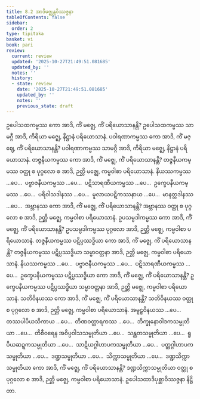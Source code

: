 ```yaml
---
title: 8.2 အာဒိမဇ္ဈန္တဝိဿဇ္ဇနာ
tableOfContents: false
sidebar:
  order: 2
type: tipitaka
basket: vi
book: pari
review:
  current: review
  updated: '2025-10-27T21:49:51.081685'
  updated_by: ''
  notes: ''
  history:
  - state: review
    date: '2025-10-27T21:49:51.081685'
    updated_by: ''
    notes: ''
    previous_state: draft
---
```



<ReviewStatus review={frontmatter.review} showDetails={true} />

<HypothesisAnnotation frontmatter={frontmatter} />

<DynamicBreadcrumb />

<Division number="333" book="pari" e="ch" v="5" p="251">

<Paragraph number="1594" book="pari">
ဥပေါသထကမ္မဿ ကော အာဒိ, ကိံ မဇ္ဈေ, ကိံ ပရိယောသာနန္တိ? ဥပေါသထကမ္မဿ သာမဂ္ဂီ အာဒိ, ကိရိယာ မဇ္ဈေ, နိဋ္ဌာနံ ပရိယောသာနံ.
</Paragraph>

<Paragraph number="1595" book="pari">
ပဝါရဏာကမ္မဿ ကော အာဒိ, ကိံ မဇ္ဈေ, ကိံ ပရိယောသာနန္တိ? ပဝါရဏာကမ္မဿ သာမဂ္ဂီ အာဒိ, ကိရိယာ မဇ္ဈေ, နိဋ္ဌာနံ ပရိယောသာနံ.
</Paragraph>

<Paragraph number="1596" book="pari">
တဇ္ဇနီယကမ္မဿ ကော အာဒိ, ကိံ မဇ္ဈေ, ကိံ ပရိယောသာနန္တိ? တဇ္ဇနီယကမ္မဿ ဝတ္ထု စ ပုဂ္ဂလော စ အာဒိ, ဉတ္တိ မဇ္ဈေ, ကမ္မဝါစာ ပရိယောသာနံ.
</Paragraph>

<Paragraph number="1597" book="pari">
နိယဿကမ္မဿ …ပေ…  ပဗ္ဗာဇနီယကမ္မဿ …ပေ…  ပဋိသာရဏီယကမ္မဿ …ပေ…  ဥက္ခေပနီယကမ္မဿ …ပေ…  ပရိဝါသဒါနဿ …ပေ…  မူလာယပဋိကဿနာယ …ပေ…  မာနတ္တဒါနဿ …ပေ…  အဗ္ဘာနဿ ကော အာဒိ, ကိံ မဇ္ဈေ, ကိံ ပရိယောသာနန္တိ? အဗ္ဘာနဿ ဝတ္ထု စ ပုဂ္ဂလော စ အာဒိ, ဉတ္တိ မဇ္ဈေ, ကမ္မဝါစာ ပရိယောသာနံ.
</Paragraph>

<Paragraph number="1598" book="pari">
ဥပသမ္ပဒါကမ္မဿ ကော အာဒိ, ကိံ မဇ္ဈေ, ကိံ ပရိယောသာနန္တိ? ဥပသမ္ပဒါကမ္မဿ ပုဂ္ဂလော အာဒိ, ဉတ္တိ မဇ္ဈေ, ကမ္မဝါစာ ပရိယောသာနံ.
</Paragraph>

<Paragraph number="1599" book="pari">
တဇ္ဇနီယကမ္မဿ ပဋိပ္ပဿဒ္ဓိယာ ကော အာဒိ, ကိံ မဇ္ဈေ, ကိံ ပရိယောသာနန္တိ? တဇ္ဇနီယကမ္မဿ ပဋိပ္ပဿဒ္ဓိယာ သမ္မာဝတ္တနာ အာဒိ, ဉတ္တိ မဇ္ဈေ, ကမ္မဝါစာ ပရိယောသာနံ.
</Paragraph>

<Paragraph number="1600" book="pari">
နိယဿကမ္မဿ …ပေ…  ပဗ္ဗာဇနီယကမ္မဿ …ပေ…  ပဋိသာရဏီယကမ္မဿ …ပေ…  ဥက္ခေပနီယကမ္မဿ ပဋိပ္ပဿဒ္ဓိယာ ကော အာဒိ, ကိံ မဇ္ဈေ, ကိံ ပရိယောသာနန္တိ? ဥက္ခေပနီယကမ္မဿ ပဋိပ္ပဿဒ္ဓိယာ သမ္မာဝတ္တနာ အာဒိ, ဉတ္တိ မဇ္ဈေ, ကမ္မဝါစာ ပရိယောသာနံ.
</Paragraph>

<Paragraph number="1601" book="pari">
သတိဝိနယဿ ကော အာဒိ, ကိံ မဇ္ဈေ, ကိံ ပရိယောသာနန္တိ? သတိဝိနယဿ ဝတ္ထု စ ပုဂ္ဂလော စ အာဒိ, ဉတ္တိ မဇ္ဈေ, ကမ္မဝါစာ ပရိယောသာနံ.
</Paragraph>

<Paragraph number="1602" book="pari">
အမူဠှဝိနယဿ …ပေ…  တဿပါပိယသိကာယ …ပေ…  တိဏဝတ္ထာရကဿ …ပေ…  ဘိက္ခုနောဝါဒကသမ္မုတိယာ …ပေ…  တိစီဝရေန အဝိပ္ပဝါသသမ္မုတိယာ …ပေ…  သန္ထတသမ္မုတိယာ …ပေ…  ရူပိယဆဍ္ဍကသမ္မုတိယာ …ပေ…  သာဋိယဂ္ဂါဟာပကသမ္မုတိယာ …ပေ…  ပတ္တဂ္ဂါဟာပကသမ္မုတိယာ …ပေ…  ဒဏ္ဍသမ္မုတိယာ …ပေ…  သိက္ကာသမ္မုတိယာ …ပေ…  ဒဏ္ဍသိက္ကာသမ္မုတိယာ ကော အာဒိ, ကိံ မဇ္ဈေ, ကိံ ပရိယောသာနန္တိ? ဒဏ္ဍသိက္ကာသမ္မုတိယာ ဝတ္ထု စ ပုဂ္ဂလော စ အာဒိ, ဉတ္တိ မဇ္ဈေ, ကမ္မဝါစာ ပရိယောသာနံ.

</Paragraph>
</Division>

<Paragraph number="1603" type="center" book="pari">
ဥပေါသထာဒိပုစ္ဆာဝိဿဇ္ဇနာ နိဋ္ဌိတာ.
</Paragraph>